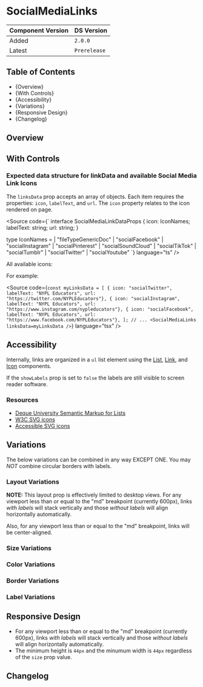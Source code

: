 
<Meta of={SocialMediaLinksStories} />

# SocialMediaLinks

| Component Version | DS Version   |
| ----------------- | ------------ |
| Added             | `2.0.0`      |
| Latest            | `Prerelease` |

## Table of Contents

- {<Link href="#overview" target="_self">Overview</Link>}
- {<Link href="#with-controls" target="_self">With Controls</Link>}
- {<Link href="#accessibility" target="_self">Accessibility</Link>}
- {<Link href="#variations" target="_self">Variations</Link>}
- {<Link href="#responsive-design" target="_self">Responsive Design</Link>}
- {<Link href="#changelog" target="_self">Changelog</Link>}

## Overview

<Description of={SocialMediaLinksStories} />

## With Controls

<Canvas of={SocialMediaLinksStories.WithControls} />

<ArgTypes of={SocialMediaLinksStories.WithControls} />

### Expected data structure for linkData and available Social Media Link Icons

The `linksData` prop accepts an array of objects. Each item requires the properties: `icon`, `labelText`,
and `url`. The `icon` property relates to the icon rendered on page.

<Source
  code={`
interface SocialMediaLinkDataProps {
  icon: IconNames;
  labelText: string;
  url: string;
}

type IconNames =
| "fileTypeGenericDoc"
| "socialFacebook"
| "socialInstagram"
| "socialPinterest"
| "socialSoundCloud"
| "socialTikTok"
| "socialTumblr"
| "socialTwitter"
| "socialYoutube"
`}
language="ts"
/>

All available icons:

<Canvas of={SocialMediaLinksStories.AllOptionsVariations} />

For example:

<Source
  code={`
const myLinksData = [
  { icon: "socialTwitter", labelText: "NYPL Educators", url: "https://twitter.com/NYPLEducators"},
  { icon: "socialInstagram", labelText: "NYPL Educators", url: "https://www.instagram.com/nypleducators"},
  { icon: "socialFacebook", labelText: "NYPL Educators", url: "https://www.facebook.com/NYPLEducators"},
];
// ...
<SocialMediaLinks linksData=myLinksData />
`}
  language="tsx"
/>

## Accessibility

Internally, links are organized in a `ul` list element using the
[List](/?path=/docs/components-typography-styles-list--docs),
[Link](/?path=/docs/components-navigation-link--docs), and
[Icon](/?path=/docs/components-media-icons-icon--docs) components.

If the `showLabels` prop is set to `false` the labels are still visible to screen reader software.

### Resources

- [Deque University Semantic Markup for Lists](https://dequeuniversity.com/tips/list-markup)
- [W3C SVG icons](https://design-system.w3.org/styles/svg-icons.html)
- [Accessible SVG icons](https://css-tricks.com/accessible-svg-icons/)

## Variations

The below variations can be combined in any way EXCEPT ONE. You may _NOT_ combine circular borders with labels.

### Layout Variations

**NOTE:** This layout prop is effectively limited to desktop views. For any viewport less than or equal to
the "md" breakpoint (currently 600px), links _with labels_ will stack vertically and those _without labels_
will align horizontally automatically.

Also, for any viewport less than or equal to the "md" breakpoint, links will be center-aligned.

<Canvas of={SocialMediaLinksStories.LayoutVariations} />

### Size Variations

<Canvas of={SocialMediaLinksStories.SizeVariations} />

### Color Variations

<Canvas of={SocialMediaLinksStories.ColorVariations} />

### Border Variations

<Canvas of={SocialMediaLinksStories.BorderVariations} />

### Label Variations

<Canvas of={SocialMediaLinksStories.LabelVariations} />

## Responsive Design

- For any viewport less than or equal to the "md" breakpoint (currently 600px),
  links _with labels_ will stack vertically and those _without labels_ will align horizontally automatically.
- The minimum height is `44px` and the minumum width is `44px` regardless of the `size` prop value.

## Changelog

<ComponentChangelogTable changelogData={changelogData} />
